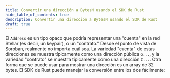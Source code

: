 ```yaml
---
title: Convertir una dirección a BytesN usando el SDK de Rust
hide_table_of_contents: true
description: Convertir una dirección a BytesN usando el SDK de Rust
draft: true
---
```


El `Address` es un tipo opaco que podría representar una "cuenta" en la red Stellar (es decir, un keypair), o un "contrato." Desde el punto de vista de Soroban, realmente no importa cuál sea. La variedad "cuenta" de estas direcciones se muestra típicamente como una dirección pública `G...`, y la variedad "contrato" se muestra típicamente como una dirección `C...`. Otra forma que se puede usar para mostrar una dirección es un array de 32 bytes. El SDK de Rust puede manejar la conversión entre los dos fácilmente:

```rust

```
